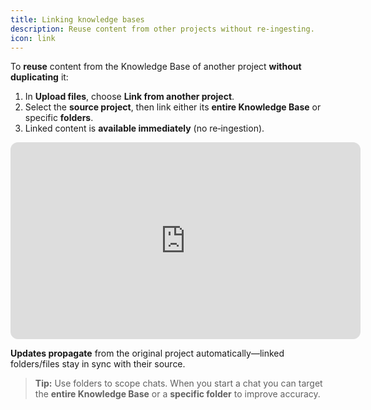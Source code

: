 ```yaml
---
title: Linking knowledge bases
description: Reuse content from other projects without re‑ingesting.
icon: link
---
```


To **reuse** content from the Knowledge Base of another project **without duplicating** it:

1. In **Upload files**, choose **Link from another project**.
2. Select the **source project**, then link either its **entire Knowledge Base** or specific **folders**.
3. Linked content is **available immediately** (no re‑ingestion).

<iframe 
  width="560" 
  height="315" 
  src="https://www.youtube.com/embed/rzjfG9707l4" 
  title="Zylon Workspace - Linking files" 
  style="border-radius:12px"
  frameBorder="0" 
  allow="accelerometer; autoplay; clipboard-write; encrypted-media; gyroscope; picture-in-picture" 
  allowFullScreen
></iframe>

**Updates propagate** from the original project automatically—linked folders/files stay in sync with their source.

> **Tip:** Use folders to scope chats. When you start a chat you can target the **entire Knowledge Base** or a **specific folder** to improve accuracy.
